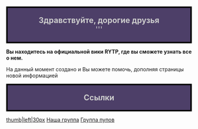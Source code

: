 <mainpage-leftcolumn-start/>

<div style="border:4px solid #000000; background:#4d3f68; text-align:center; font-size:150%; color:#cccccc">'''Здравствуйте, дорогие друзья'''<br />'''</div>

'''Вы находитесь на официальной вики RYTP, где вы сможете узнать все о нем.'''

На данный момент создано [[Служебная:Allpages|{{NUMBEROFARTICLES}}]] {{plural:{{NUMBEROFARTICLES}}|статья|статьи|статей}} и Вы можете помочь, дополняя страницы новой информацией

<mainpage-endcolumn/>

<mainpage-rightcolumn-start/>

<div style="border:4px solid #000000; background:#4d3f68; text-align:center; font-size:150%; color:#cccccc">'''Ссылки'''</div>
[[Файл:Vk_icon-icons.com_66681.png|thumb|left|30px]]
[https://vk.com/ruspoopwiki Наша группа]
[https://vk.com/russianpoop Группа пупов]

<mainpage-endcolumn/>